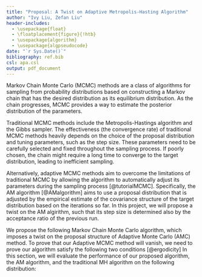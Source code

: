 ```yaml
---
title: "Proposal: A Twist on Adaptive Metropolis-Hasting Algorithm"
author: "Ivy Liu, Zefan Liu"
header-includes:
  - \usepackage{float}
  - \floatplacement{figure}{!htb}
  - \usepackage{algorithm}
  - \usepackage{algpseudocode}
date: "`r Sys.Date()`"
bibliography: ref.bib
csl: apa.csl
output: pdf_document
---
```


\section{1. Introduction}
Markov Chain Monte Carlo (MCMC) methods are a class of algorithms for sampling from probability distributions based on constructing a Markov chain that has the desired distribution as its equilibrium distribution. As the chain progresses, MCMC provides a way to estimate the posterior distribution of the parameters.

Traditional MCMC methods include the Metropolis-Hastings algorithm and the Gibbs sampler. The effectiveness (the convergence rate) of traditional MCMC methods heavily depends on the choice of the proposal distribution and tuning parameters, such as the step size. These parameters need to be carefully selected and fixed throughout the sampling process. If poorly chosen, the chain might require a long time to converge to the target distribution, leading to inefficient sampling.

Alternatively, adaptive MCMC methods aim to overcome the limitations of traditional MCMC by allowing the algorithm to automatically adjust its parameters during the sampling process [@tutorialMCMC]. Specifically, the AM algorithm [@AMalgorithm] aims to use a proposal distribution that is adjusted by the empirical estimate of the covariance structure of the target distribution based on the iterations so far. In this project, we will propose a twist on the AM algirithm, such that its step size is determined also by the acceptance ratio of the previous run.


\section{2. Methodology}
\subsection{2.1 Algorithm}
We propose the following Markov Chain Monte Carlo algorithm, which imposes a twist on the proposal structure of Adaptive Monte Carlo (AMC) method. 
\begin{algorithm}
    \caption{Let's try}
    \begin{algorithmic}[1]
        \State Initialize $\Gamma_0 = \mathbf{I}_d, \beta = 0.05, \alpha_0 = 0.4$, and $\sum_1 = \mathbf{I}_d$. Let $N$ denotes the iteration times, $x$ denotes samples and $\gamma(x)$ denotes the unnormalized density of the distribution to sample from. Let $x_0$ denote the initial value picked from the target distribution.
        \State For $n=1,2,...,N$, repeat
        \begin{equation*}
        \begin{split}
        \Sigma_{n,n>1} &= \frac{1}{n}\sum^{n-1}_{i=1}(x_i-\Bar{x})(x_i-\Bar{x})^T\\
        W_n &= \frac{\alpha_{n-1}-0.4}{\sqrt{n}}\\
        \Gamma_n &= (1+W_n)\Gamma_{n-1} \\
        x' &\sim Qn(x_n|x_{n-1})\\
           & = (1-\beta)N(x_{n-1},(2.38)^2\Gamma_n/d)+\beta N(x_{n-1},(0.1)^2\Gamma_n/d)\\
        \alpha_n &= min(1,\frac{\gamma(x')Q_n(x_{n-1}|x')}
                              {\gamma(x_{n-1})Q_n(x'|x-{n-1})}) \\
        u &\sim Unif(0,1)\\
        \text{if $u\leq \alpha_n$, set $x_n = x'$, otherwise $x_n = x_{n-1}$}
        \end{split}
        \end{equation*}
        \State Return a sequence of samples $\{x_1,...,x_N\}$.
    \end{algorithmic}
\end{algorithm}

\subsection{2.2 Proof of Ergodicity}
To prove that our Adaptive MCMC method will vanish, we need to prove our algorithm satisfy the following two conditions [@ergodicity]
\begin{enumerate}
\item \textbf{Diminishing Adaptation}: 
$\text{lim}_{n\rightarrow\infty}\text{sup}_{x\in \mathbf{X}}||P_{\Gamma_{n+1}}(x)-P_{\Gamma_{n}}(x)||$ is $o_p(1)$
\item \textbf{Bounded Convergence}: The time that distribution that our algorithm preserves converges to the target distribution is finite.
\end{enumerate}
\subsection{2.3 Simulation}
In this section, we will evaluate the performance of our proposed algorithm, the AM algorithm, and the traditional MH algorithm on the following distribution: 
\begin{enumerate}
\item The standard normal distribution
\item The mixture of two normal distribution
\item A funnel-shaped 2D distribution
\item A banana-shaped 2D distribution
\end{enumerate}


\section*{References}
<div id="refs"></div>
